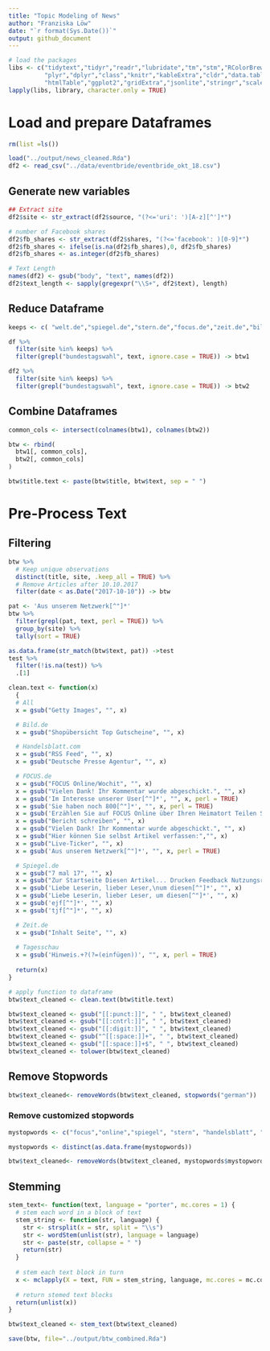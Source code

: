 ```yaml
---
title: "Topic Modeling of News"
author: "Franziska Löw"
date: "`r format(Sys.Date())`"
output: github_document
---
```


```r
# load the packages
libs <- c("tidytext","tidyr","readr","lubridate","tm","stm","RColorBrewer",
          "plyr","dplyr","class","knitr","kableExtra","cldr","data.table",
          "htmlTable","ggplot2","gridExtra","jsonlite","stringr","scales","rjson")
lapply(libs, library, character.only = TRUE)

```

# Load and prepare Dataframes
```r
rm(list =ls())

load("../output/news_cleaned.Rda")
df2 <- read_csv("../data/eventbride/eventbride_okt_18.csv")
```

## Generate new variables 
```r
## Extract site
df2$site <- str_extract(df2$source, "(?<='uri': ')[A-z][^']*")

# number of Facebook shares
df2$fb_shares <- str_extract(df2$shares, "(?<='facebook': )[0-9]*")
df2$fb_shares <- ifelse(is.na(df2$fb_shares),0, df2$fb_shares)
df2$fb_shares <- as.integer(df2$fb_shares)

# Text Length
names(df2) <- gsub("body", "text", names(df2))
df2$text_length <- sapply(gregexpr("\\S+", df2$text), length)
```

## Reduce Dataframe
```r
keeps <- c( "welt.de","spiegel.de","stern.de","focus.de","zeit.de","bild.de" )

df %>%
  filter(site %in% keeps) %>%
  filter(grepl("bundestagswahl", text, ignore.case = TRUE)) -> btw1

df2 %>%
  filter(site %in% keeps) %>%
  filter(grepl("bundestagswahl", text, ignore.case = TRUE)) -> btw2
```

## Combine Dataframes
```r
common_cols <- intersect(colnames(btw1), colnames(btw2))

btw <- rbind(
  btw1[, common_cols], 
  btw2[, common_cols]
)
```

```r
btw$title.text <- paste(btw$title, btw$text, sep = " ")
```

# Pre-Process Text

## Filtering
```r
btw %>%
  # Keep unique observations
  distinct(title, site, .keep_all = TRUE) %>%
  # Remove Articles after 10.10.2017
  filter(date < as.Date("2017-10-10")) -> btw
```

```r
pat <- 'Aus unserem Netzwerk[^"]*'
btw %>%
  filter(grepl(pat, text, perl = TRUE)) %>%
  group_by(site) %>%
  tally(sort = TRUE)
```

```r
as.data.frame(str_match(btw$text, pat)) ->test
test %>%
  filter(!is.na(test)) %>%
  .[1]
```

```r
clean.text <- function(x)
  {
  # All
  x = gsub("Getty Images", "", x)

  # Bild.de
  x = gsub("Shopübersicht Top Gutscheine", "", x)

  # Handelsblatt.com
  x = gsub("RSS Feed", "", x)
  x = gsub("Deutsche Presse Agentur", "", x)

  # FOCUS.de
  x = gsub("FOCUS Online/Wochit", "", x)
  x = gsub("Vielen Dank! Ihr Kommentar wurde abgeschickt.", "", x)
  x = gsub('Im Interesse unserer User[^"]*', "", x, perl = TRUE)
  x = gsub('Sie haben noch 800[^"]*', "", x, perl = TRUE)
  x = gsub('Erzählen Sie auf FOCUS Online über Ihren Heimatort Teilen Sie Ihren Artikel und Ihr Foto', "", x, perl = TRUE)
  x = gsub("Bericht schreiben", "", x)
  x = gsub("Vielen Dank! Ihr Kommentar wurde abgeschickt.", "", x)
  x = gsub("Hier können Sie selbst Artikel verfassen:","", x)
  x = gsub("Live-Ticker", "", x)
  x = gsub('Aus unserem Netzwerk[^"]*', "", x, perl = TRUE)

  # Spiegel.de
  x = gsub("7 mal 17", "", x)
  x = gsub("Zur Startseite Diesen Artikel... Drucken Feedback Nutzungsrechte", "", x)
  x = gsub('Liebe Leserin, lieber Leser,\num diesen[^"]*', "", x)
  x = gsub('Liebe Leserin, lieber Leser, um diesen[^"]*', "", x)
  x = gsub('ejf[^"]*', "", x)
  x = gsub('tjf[^"]*', "", x)

  # Zeit.de
  x = gsub("Inhalt Seite", "", x)
  
  # Tagesschau
  x = gsub('Hinweis.+?(?=(einfügen))', "", x, perl = TRUE)
  
  return(x)
}

# apply function to dataframe
btw$text_cleaned <- clean.text(btw$title.text)
```

```r
btw$text_cleaned <- gsub("[[:punct:]]", " ", btw$text_cleaned)
btw$text_cleaned <- gsub("[[:cntrl:]]", " ", btw$text_cleaned)
btw$text_cleaned <- gsub("[[:digit:]]", " ", btw$text_cleaned)
btw$text_cleaned <- gsub("^[[:space:]]+", " ", btw$text_cleaned)
btw$text_cleaned <- gsub("[[:space:]]+$", " ", btw$text_cleaned)
btw$text_cleaned <- tolower(btw$text_cleaned)
```

## Remove Stopwords
```r
btw$text_cleaned<- removeWords(btw$text_cleaned, stopwords("german"))
```

### Remove customized stopwords
```r
mystopwords <- c("focus","online","spiegel", "stern", "handelsblatt", "de", "bild","bildplus", "zeit", "ersten", "tagesschau", "wdr", "ndr", "ich","sie","passwort","kommentar","wurde","ihr","der","im","artikel","mehr","ihren","foto","e", "uhr","videolänge","dass","mindestens","das","mail","die","schon","neuer abschnitt", "login", "loggen", "inaktiv", "nwmi", "nwnoa", "polizei","beim","dpa","video","quelle","afp","witters","fotogalerie", "registrierter","als","spiegel","vielen","in","es","bitte","dank","unserer","nutzer","sei","beitrag","user","seit","zeichen", "datenschutzerklärung","premium","nutzungsbedingungen","nutzungsrechte","pflichtfelder","registrierung","anzeige","großbuchstaben","sonderzeichen","html","seitennavigation","fullscreen","statista","club","sagte","borenda","spreepicture","shopübersicht")

mystopwords <- distinct(as.data.frame(mystopwords))

btw$text_cleaned<- removeWords(btw$text_cleaned, mystopwords$mystopwords)
```

## Stemming
```r
stem_text<- function(text, language = "porter", mc.cores = 1) {
  # stem each word in a block of text
  stem_string <- function(str, language) {
    str <- strsplit(x = str, split = "\\s")
    str <- wordStem(unlist(str), language = language)
    str <- paste(str, collapse = " ")
    return(str)
  }
   
  # stem each text block in turn
  x <- mclapply(X = text, FUN = stem_string, language, mc.cores = mc.cores)
   
  # return stemed text blocks
  return(unlist(x))
}

btw$text_cleaned <- stem_text(btw$text_cleaned)
```


```r
save(btw, file="../output/btw_combined.Rda")
```

